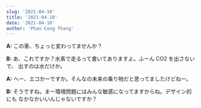 ```yaml
---
slug: '2021-04-10'
title: '2021-04-10'
date: '2021-04-10'
author: 'Phan Cong Thang'
---
```


**A:** この車、ちょっと変わってませんか？

**B:** あ、これですか？水素で走るって書いてありますよ。ふーん CO2 を出さないで、
出すのは水だけか。

**A:** へー、エコかーですか。そんなの未来の乗り物だと思ってましたけどねー。

**B:** そうですね。まー環境問題にはみんな敏感になってますからね。デザイン的にも
なかなかいいんじゃないですか？
